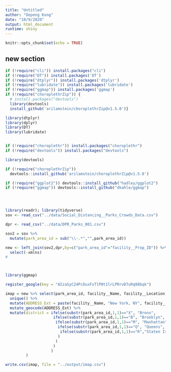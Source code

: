 ```yaml
---
title: "Untitled"
author: "Depeng Kong"
date: "10/9/2020"
output: html_document
runtime: shiny
---
```


```r
knitr::opts_chunk$set(echo = TRUE)
```

<!-- This R Markdown document is made interactive using Shiny. Unlike the more traditional workflow of creating static reports, you can now create documents that allow your readers to change the assumptions underlying your analysis and see the results immediately.  -->

<!-- To learn more, see [Interactive Documents](http://rmarkdown.rstudio.com/authoring_shiny.html). -->

<!-- ## Inputs and Outputs -->

<!-- You can embed Shiny inputs and outputs in your document. Outputs are automatically updated whenever inputs change.  This demonstrates how a standard R plot can be made interactive by wrapping it in the Shiny `renderPlot` function. The `selectInput` and `sliderInput` functions create the input widgets used to drive the plot. -->

<!-- ```{r eruptions, echo=FALSE} -->
<!-- inputPanel( -->
<!--   selectInput("n_breaks", label = "Number of bins:", -->
<!--               choices = c(10, 20, 35, 50), selected = 20), -->

<!--   sliderInput("bw_adjust", label = "Bandwidth adjustment:", -->
<!--               min = 0.2, max = 2, value = 1, step = 0.2) -->
<!-- ) -->

<!-- renderPlot({ -->
<!--   hist(faithful$eruptions, probability = TRUE, breaks = as.numeric(input$n_breaks), -->
<!--        xlab = "Duration (minutes)", main = "Geyser eruption duration") -->

<!--   dens <- density(faithful$eruptions, adjust = input$bw_adjust) -->
<!--   lines(dens, col = "blue") -->
<!-- }) -->
<!-- ``` -->

<!-- ## Embedded Application -->

<!-- It's also possible to embed an entire Shiny application within an R Markdown document using the `shinyAppDir` function. This example embeds a Shiny application located in another directory: -->

<!-- ```{r tabsets, echo=FALSE} -->
<!-- shinyAppDir( -->
<!--   system.file("examples/06_tabsets", package = "shiny"), -->
<!--   options = list( -->
<!--     width = "100%", height = 550 -->
<!--   ) -->
<!-- ) -->
<!-- ``` -->

<!-- Note the use of the `height` parameter to determine how much vertical space the embedded application should occupy. -->

<!-- You can also use the `shinyApp` function to define an application inline rather then in an external directory. -->

<!-- In all of R code chunks above the `echo = FALSE` attribute is used. This is to prevent the R code within the chunk from rendering in the document alongside the Shiny components. -->

## new section

```r
if (!require("cli")) install.packages("cli")
if (!require("DT")) install.packages('DT')
if (!require("dtplyr")) install.packages('dtplyr')
if (!require("lubridate")) install.packages('lubridate')
if (!require("ggmap")) install.packages('ggmap')
if (!require("choroplethrZip")) {
  # install.packages("devtools")
  library(devtools)
  install_github('arilamstein/choroplethrZip@v1.5.0')}

library(dtplyr)
library(dplyr)
library(DT)
library(lubridate)


if (!require("choroplethr")) install.packages("choroplethr")
if (!require("devtools")) install.packages("devtools")

library(devtools)

if (!require("choroplethrZip")) 
  devtools::install_github('arilamstein/choroplethrZip@v1.5.0')

if (!require("ggplot2")) devtools::install_github("hadley/ggplot2")
if (!require("ggmap")) devtools::install_github("dkahle/ggmap")




library(readr); library(tidyverse)
sov <- read_csv("../data/Social_Distancing__Parks_Crowds_Data.csv")

dpr <- read_csv("../data/DPR_Parks_001.csv")

sov2 = sov %>%
  mutate(park_area_id = sub("\\-.*","",park_area_id))

new <- left_join(sov2,dpr,by=c("park_area_id"="facility__Prop_ID")) %>%
  select(-xmlns)
# 



library(ggmap)

register_google(key = "AIzaSyC24PcDuxFsTlP0t1lrLPRrvD7uRq98bqk")

imap = new %>% select(park_area_id, facility__Name, facility__Location, facility__Zip) %>% 
  unique() %>%
  mutate(ADDRESS_Ext = paste(facility__Name, "New York, NY", facility__Zip, sep = ",")) %>%
  mutate_geocode(ADDRESS_Ext) %>%
  mutate(district = ifelse(substr(park_area_id,1,1)=="X", "Bronx",
                     ifelse(substr(park_area_id,1,1)=="B", "Brooklyn",
                      ifelse(substr(park_area_id,1,1)=="M", "Manhattan",
                       ifelse(substr(park_area_id,1,1)=="Q", "Queens",
                        ifelse(substr(park_area_id,1,1)=="R","Staten Island","NA")
                       )
                      )
                     )
                    )
         )

write.csv(imap, file = "../output/imap.csv")




```


<!-- ```{r} -->
<!-- inputPanel( -->
<!--   selectInput("district", label = "Select district among New York City", -->
<!--               choices = c("Brooklyn", -->
<!--                           "Manhattan", -->
<!--                           "Queens", -->
<!--                           "Staten Island", -->
<!--                           "Bronx"), selected = "Manhattan"), -->

<!--   sliderInput("zoom", label = "Select map zoom level", -->
<!--               min = 5, max = 18, value = 12, step = 1) -->
<!-- ) -->

<!-- renderPlot({ -->
<!--   ggmap(get_map(input$district, source = "google", -->
<!--                 maptype = "hybrid", -->
<!--                 zoom = input$zoom, color = "color"))+ -->
<!--     geom_point(data = imap2 %>% filter(district == input$district), -->
<!--                aes(x=lon, y=lat), color = "red") -->
<!-- }) -->

<!-- ``` -->

